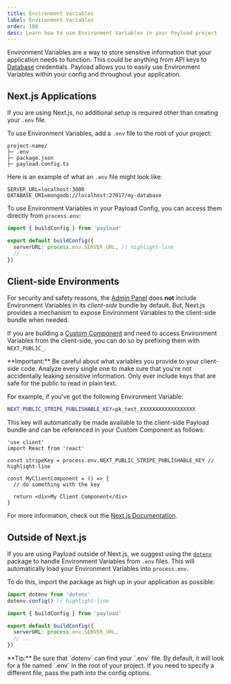 ```yaml
---
title: Environment Variables
label: Environment Variables
order: 100
desc: Learn how to use Environment Variables in your Payload project
---
```


Environment Variables are a way to store sensitive information that your application needs to function. This could be anything from API keys to [Database](../database/overview) credentials. Payload allows you to easily use Environment Variables within your config and throughout your application.

## Next.js Applications

If you are using Next.js, no additional setup is required other than creating your `.env` file.

To use Environment Variables, add a `.env` file to the root of your project:

```plaintext
project-name/
├─ .env
├─ package.json
├─ payload.config.ts
```

Here is an example of what an `.env` file might look like:

```plaintext
SERVER_URL=localhost:3000
DATABASE_URI=mongodb://localhost:27017/my-database
```

To use Environment Variables in your Payload Config, you can access them directly from `process.env`:

```ts
import { buildConfig } from 'payload'

export default buildConfig({
  serverURL: process.env.SERVER_URL, // highlight-line
  // ...
})
```

## Client-side Environments

For security and safety reasons, the [Admin Panel](../admin/overview) does **not** include Environment Variables in its _client-side_ bundle by default. But, Next.js provides a mechanism to expose Environment Variables to the client-side bundle when needed.

If you are building a [Custom Component](../custom-components/overview) and need to access Environment Variables from the client-side, you can do so by prefixing them with `NEXT_PUBLIC_`.

<Banner type="warning">
  **Important:** Be careful about what variables you provide to your
  client-side code. Analyze every single one to make sure that you're
  not accidentally leaking sensitive information. Only ever include
  keys that are safe for the public to read in plain text.
</Banner>

For example, if you've got the following Environment Variable:

```bash
NEXT_PUBLIC_STRIPE_PUBLISHABLE_KEY=pk_test_XXXXXXXXXXXXXXXXXX
```

This key will automatically be made available to the client-side Payload bundle and can be referenced in your Custom Component as follows:

```tsx
'use client'
import React from 'react'

const stripeKey = process.env.NEXT_PUBLIC_STRIPE_PUBLISHABLE_KEY // highlight-line

const MyClientComponent = () => {
  // do something with the key

  return <div>My Client Component</div>
}
```

For more information, check out the [Next.js Documentation](https://nextjs.org/docs/app/building-your-application/configuring/environment-variables).

## Outside of Next.js

If you are using Payload outside of Next.js, we suggest using the [`dotenv`](https://www.npmjs.com/package/dotenv) package to handle Environment Variables from `.env` files. This will automatically load your Environment Variables into `process.env`.

To do this, import the package as high up in your application as possible:

```ts
import dotenv from 'dotenv'
dotenv.config() // highlight-line

import { buildConfig } from 'payload'

export default buildConfig({
  serverURL: process.env.SERVER_URL,
  // ...
})
```

<Banner type="warning">
  **Tip:** Be sure that `dotenv` can find your `.env` file. By
  default, it will look for a file named `.env` in the root of your
  project. If you need to specify a different file, pass the path into
  the config options.
</Banner>
